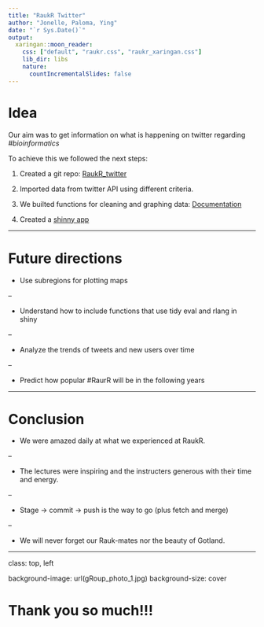 ```yaml
---
title: "RaukR Twitter"
author: "Jonelle, Paloma, Ying"
date: "`r Sys.Date()`"
output:
  xaringan::moon_reader:
    css: ["default", "raukr.css", "raukr_xaringan.css"]
    lib_dir: libs
    nature:
      countIncrementalSlides: false
---
```


# Idea

Our aim was to get information on what is happening on twitter
regarding *#bioinformatics*

To achieve this we followed the next steps:

1. Created a git repo: [RaukR_twitter](https://github.com/jonellevillar/RaukR_twitter)


2. Imported data from twitter API using different criteria.


3. We builted functions for cleaning and graphing data:
[Documentation](https://raukr-twitter.netlify.com/)


4. Created a [shinny app](https://sherriying.shinyapps.io/twitter_shiny/)

---

# Future directions


- Use subregions for plotting maps

--

- Understand how to include functions that use tidy eval and rlang in shiny

--

- Analyze the trends of tweets and new users over time

--

- Predict how popular #RaurR will be in the following years


---

# Conclusion

- We were amazed daily at what we experienced at RaukR.  

--

- The lectures were inspiring and the instructers generous with their time and energy. 

--

- Stage -> commit -> push is the way to go (plus fetch and merge)

--

- We will never forget our Rauk-mates nor the beauty of Gotland. 



---
class: top, left

background-image: url(gRoup_photo_1.jpg)
background-size: cover

# Thank you so much!!!
